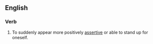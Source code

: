 ==English==
===Verb===
{{en-verb}}
#To suddenly appear more positively [[assertive]] or able to stand up for oneself.